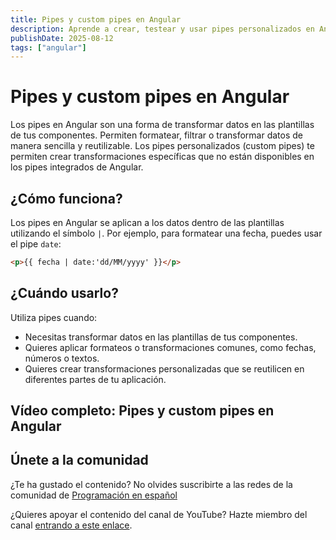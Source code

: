 ```yaml
---
title: Pipes y custom pipes en Angular
description: Aprende a crear, testear y usar pipes personalizados en Angular para transformar datos en tus aplicaciones.
publishDate: 2025-08-12
tags: ["angular"]
---
```



# Pipes y custom pipes en Angular

Los pipes en Angular son una forma de transformar datos en las plantillas de tus componentes. Permiten formatear, filtrar o transformar datos de manera sencilla y reutilizable. Los pipes personalizados (custom pipes) te permiten crear transformaciones específicas que no están disponibles en los pipes integrados de Angular.

## ¿Cómo funciona?

Los pipes en Angular se aplican a los datos dentro de las plantillas utilizando el símbolo `|`. Por ejemplo, para formatear una fecha, puedes usar el pipe `date`:

```html
<p>{{ fecha | date:'dd/MM/yyyy' }}</p>
```

## ¿Cuándo usarlo?

Utiliza pipes cuando:

- Necesitas transformar datos en las plantillas de tus componentes.
- Quieres aplicar formateos o transformaciones comunes, como fechas, números o textos.
- Quieres crear transformaciones personalizadas que se reutilicen en diferentes partes de tu aplicación.

## Vídeo completo: Pipes y custom pipes en Angular

<YouTubeEmbed
  id="HAYaflTmNLM"
  title="Pipes y custom pipes en Angular - Programación en español"
/>

## Únete a la comunidad

¿Te ha gustado el contenido? No olvides suscribirte a las redes de la comunidad de <a href="https://programacion-es.dev/redes/" target="_blank" rel="noopener noreferrer">Programación en español</a>

¿Quieres apoyar el contenido del canal de YouTube? Hazte miembro del canal <a href="https://www.youtube.com/channel/UCNliuGyPizt7uNcdCrUoduQ/join" target="_blank" rel="noopener noreferrer">entrando a este enlace</a>.
